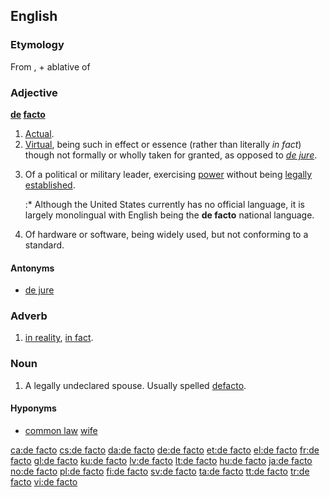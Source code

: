{{also|defacto}}
==English==
{{wikipedia}}

===Etymology===
From {{etyl|la|en}} {{term|de facto|lang=la}}, {{term|de|lang=la||from}} + ablative of {{term|factum||lang=la|fact, deed, act}}

===Adjective===
'''[[de]] [[facto]]'''

# [[actual|Actual]].
# [[virtual|Virtual]], being such in effect or essence (rather than literally ''in fact'') though not formally or wholly taken for granted, as opposed to ''[[de jure]]''.
# {{context|politics|military}} Of a political or military leader, exercising [[power]] without being [[legally]] [[establish]]ed.
#:* Although the United States currently has no official language, it is largely monolingual with English being the '''de facto''' national language.
# {{context|computing}} Of hardware or software, being widely used, but not conforming to a standard.

====Antonyms====
* [[de jure]]

===Adverb===
{{en-adv|pos=[[de]] [[facto]]|-}}

# {{context|modal}} [[in reality]], [[in fact]].

===Noun===
{{en-noun|sg=[[de]] [[facto]]}}

# {{Australia}} A legally undeclared spouse. Usually spelled [[defacto]].

====Hyponyms====
* {{sense|legally undeclared spouse}} [[common law]] [[wife]]

[[ca:de facto]]
[[cs:de facto]]
[[da:de facto]]
[[de:de facto]]
[[et:de facto]]
[[el:de facto]]
[[fr:de facto]]
[[gl:de facto]]
[[ku:de facto]]
[[lv:de facto]]
[[lt:de facto]]
[[hu:de facto]]
[[ja:de facto]]
[[no:de facto]]
[[pl:de facto]]
[[fi:de facto]]
[[sv:de facto]]
[[ta:de facto]]
[[tt:de facto]]
[[tr:de facto]]
[[vi:de facto]]
